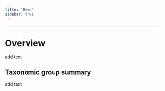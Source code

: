 ```yaml
---
title: "Bees"
sidebar: true  
---
```


-----------------

# Overview

add text

## Taxonomic group summary

add text
